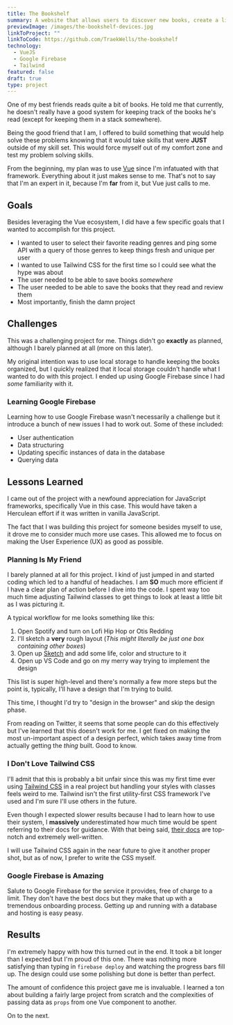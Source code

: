 ```yaml
---
title: The Bookshelf
summary: A website that allows users to discover new books, create a list of books to read later and review the books they've read.
previewImage: /images/the-bookshelf-devices.jpg
linkToProject: ""
linkToCode: https://github.com/TraekWells/the-bookshelf
technology:
  - VueJS
  - Google Firebase
  - Tailwind
featured: false
draft: true
type: project
---
```


One of my best friends reads quite a bit of books. He told me that currently, he doesn't really have a good system for keeping track of the books he's read (except for keeping them in a stack somewhere).

Being the good friend that I am, I offered to build something that would help solve these problems knowing that it would take skills that were **JUST** outside of my skill set. This would force myself out of my comfort zone and test my problem solving skills.

From the beginning, my plan was to use [Vue](https://vuejs.org/) since I'm infatuated with that framework. Everything about it just makes sense to me. That's not to say that I'm an expert in it, because I'm **far** from it, but Vue just calls to me.

## Goals

Besides leveraging the Vue ecosystem, I did have a few specific goals that I wanted to accomplish for this project.

- I wanted to user to select their favorite reading genres and ping some API with a query of those genres to keep things fresh and unique per user
- I wanted to use Tailwind CSS for the first time so I could see what the hype was about
- The user needed to be able to save books _somewhere_
- The user needed to be able to save the books that they read and review them
- Most importantly, finish the damn project

## Challenges

This was a challenging project for me. Things didn't go **exactly** as planned, although I barely planned at all (more on this later).

My original intention was to use local storage to handle keeping the books organized, but I quickly realized that it local storage couldn't handle what I wanted to do with this project. I ended up using Google Firebase since I had _some_ familiarity with it.

### Learning Google Firebase

Learning how to use Google Firebase wasn't necessarily a challenge but it introduce a bunch of new issues I had to work out. Some of these included:

- User authentication
- Data structuring
- Updating specific instances of data in the database
- Querying data

## Lessons Learned

I came out of the project with a newfound appreciation for JavaScript frameworks, specifically Vue in this case. This would have taken a Herculean effort if it was written in vanilla JavaScript.

The fact that I was building this project for someone besides myself to use, it drove me to consider much more use cases. This allowed me to focus on making the User Experience (UX) as good as possible.

### Planning Is My Friend

I barely planned at all for this project. I kind of just jumped in and started coding which led to a handful of headaches. I am **SO** much more efficient if I have a clear plan of action before I dive into the code. I spent way too much time adjusting Tailwind classes to get things to look at least a little bit as I was picturing it.

A typical workflow for me looks something like this:

1. Open Spotify and turn on Lofi Hip Hop or Otis Redding
2. I'll sketch a **very** rough layout (_This might literally be just one box containing other boxes_)
3. Open up [Sketch](https://www.sketch.com/) and add some life, color and structure to it
4. Open up VS Code and go on my merry way trying to implement the design

This list is super high-level and there's normally a few more steps but the point is, typically, I'll have a design that I'm trying to build.

This time, I thought I'd try to "design in the browser" and skip the design phase.

From reading on Twitter, it seems that some people can do this effectively but I've learned that this doesn't work for me. I get fixed on making the most un-important aspect of a design perfect, which takes away time from actually getting the _thing_ built. Good to know.

### I Don't Love Tailwind CSS

I'll admit that this is probably a bit unfair since this was my first time ever using [Tailwind CSS](https://tailwindcss.com/) in a real project but handling your styles with classes feels weird to me. Tailwind isn't the first utility-first CSS framework I've used and I'm sure I'll use others in the future.

Even though I expected slower results because I had to learn how to use their system, I **massively** underestimated how much time would be spent referring to their docs for guidance. With that being said, [their docs](https://tailwindcss.com/docs) are top-notch and extremely well-written.

I will use Tailwind CSS again in the near future to give it another proper shot, but as of now, I prefer to write the CSS myself.

### Google Firebase is Amazing

Salute to Google Firebase for the service it provides, free of charge to a limit. They don't have the best docs but they make that up with a tremendous onboarding process. Getting up and running with a database and hosting is easy peasy.

## Results

I'm extremely happy with how this turned out in the end. It took a bit longer than I expected but I'm proud of this one. There was nothing more satisfying than typing in `firebase deploy` and watching the progress bars fill up. The design could use some polishing but done is better than perfect.

The amount of confidence this project gave me is invaluable. I learned a ton about building a fairly large project from scratch and the complexities of passing data as `props` from one Vue component to another.

On to the next.
